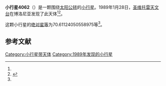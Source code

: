 {{Infobox planet
| bgcolour = #FFFFC0
| name = 4062 Schiaparelli
| symbol = 
| image = 
| caption = 
| discovery = yes
| discovery_ref = 
| discoverer = [[圣维托雷天文台|圣维托雷天文台]]
| discovery_site = [[博洛尼亚|博洛尼亚]] 
| discovered = 1989年1月28日
| designations = yes
| mp_name = 
| named_after = 
| alt_names = 1989 BF/ 1932 BN / 1974 SX2 / 1981 WK1 / 1984 SA3
| mp_category = [[主带小行星|主带小行星]]
| orbit_ref = <ref name="a">[http://ssd.jpl.nasa.gov/sbdb.cgi?sstr=4062 4062 Schiaparelli] {{Wayback|url=http://ssd.jpl.nasa.gov/sbdb.cgi?sstr=4062 |date=20201124003746 }}，小行星數據庫瀏覽器（JPL Small-Body Database Browser）－[[美国国家航空航天局|美国国家航空航天局]]喷气推进实验室</ref>
| epoch = 2456400.5 (2013年4月18日更新)
| aphelion = {{convert|2.577711104745282|AU|km|3|abbr=on|lk=out}}
| perihelion = {{convert|1.906873951435687|AU|km|3|abbr=on}}
| semimajor = {{convert|2.242292528090484|AU|km|3|abbr=on}}
| eccentricity = 0.149587341
| period = 1226.413243 [[日|日]]<br />3.36[[儒略年|儒略年]]
| avg_speed = 
| inclination = 6.904235708811195
| asc_node = 340.0942420608718
| mean_anomaly = 
| arg_peri = 70.61124050558975
| satellites = 
| physical_characteristics = yes
| dimensions = 
| mass = 
| density = 
| surface_grav = 
| escape_velocity = 
| sidereal_day = 
| axial_tilt = 
| pole_ecliptic_lat = 
| pole_ecliptic_lon = 
| albedo = 
| temperatures= 
| temp_name1 = 
| mean_temp_1 = 
| max_temp_1 = 
| temp_name2 = 
| max_temp_2 = 
| spectral_type = 
| abs_magnitude = 70.61124050558975
}}

'''小行星4062'''（{{lang-en|4062 Schiaparelli}}）是一颗围绕[[太阳|太阳]][[公转|公转]]的[[小行星|小行星]]。1989年1月28日，[[圣维托雷天文台|圣维托雷天文台]]在博洛尼亚发现了此天体<ref name="a" /><ref>{{cite news|title=小行星列表|url=http://cfa-www.harvard.edu/iau/lists/NumberedMPs.txt|accessdate=2013-07-08|newspaper=哈佛大学|archive-date=2008-05-17|archive-url=https://web.archive.org/web/20080517010638/http://cfa-www.harvard.edu/iau/lists/NumberedMPs.txt|dead-url=no}}</ref>。

这颗小行星的[[绝对星等|绝对星等]]为70.61124050558975等<ref name="a" />。

==参考文献==
{{reflist}}
{{Minor Planet Number|[[小行星4061|小行星4061]]|[[小行星4063|小行星4063]]}}

{{小天体}}

[[Category:小行星带天体|Category:小行星带天体]]
[[Category:1989年发现的小行星|Category:1989年发现的小行星]]

{{asteroid-stub}}